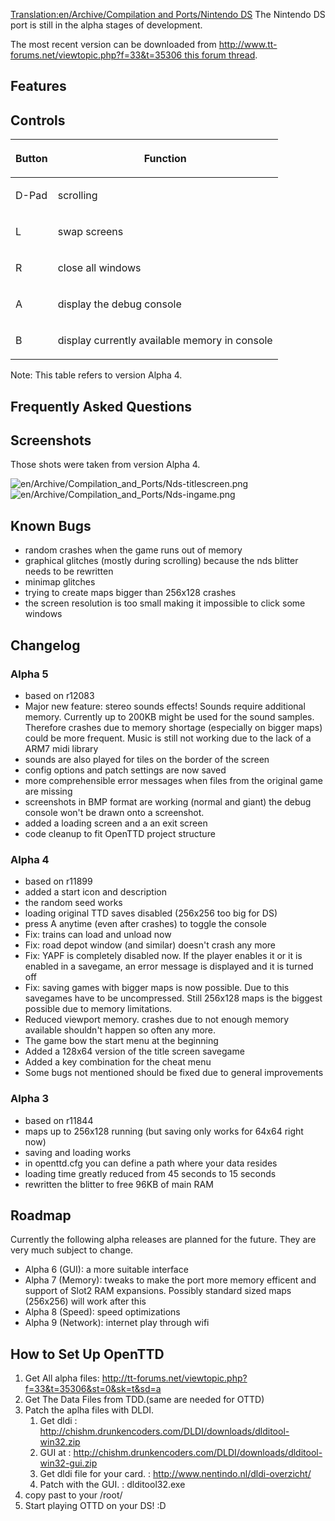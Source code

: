 [[Translation:en/Archive/Compilation and Ports/Nintendo DS]]
The Nintendo DS port is still in the alpha stages of development.

The most recent version can be downloaded from [[http://www.tt-forums.net/viewtopic.php?f=33&t=35306 this forum thread]].

== Features ==

== Controls ==

{|
!Button!!Function
|-
|D-Pad||scrolling
|-
|L||swap screens
|-
|R||close all windows
|-
|A||display the debug console
|-
|B||display currently available memory in console
|}

Note: This table refers to version Alpha 4.

== Frequently Asked Questions == 

== Screenshots ==
Those shots were taken from version Alpha 4.

[[File:en/Archive/Compilation and Ports/Nds-titlescreen.png]] [[File:en/Archive/Compilation and Ports/Nds-ingame.png]]

== Known Bugs ==

* random crashes when the game runs out of memory
* graphical glitches (mostly during scrolling) because the nds blitter needs to be rewritten
* minimap glitches
* trying to create maps bigger than 256x128 crashes
* the screen resolution is too small making it impossible to click some windows

== Changelog ==
=== Alpha 5 ===
*  based on r12083
* Major new feature: stereo sounds effects! Sounds require additional memory. Currently up to 200KB might be used for the sound samples. Therefore crashes due to memory shortage (especially on bigger maps) could be more frequent. Music is still not working due to the lack of a ARM7 midi library
* sounds are also played for tiles on the border of the screen
* config options and patch settings are now saved
* more comprehensible error messages when files from the original game are missing
* screenshots in BMP format are working (normal and giant) the debug console won't be drawn onto a screenshot.
* added a loading screen and a an exit screen
* code cleanup to fit OpenTTD project structure

=== Alpha 4 ===
*  based on r11899
* added a start icon and description
* the random seed works
* loading original TTD saves disabled (256x256 too big for DS)
* press A anytime (even after crashes) to toggle the console
* Fix: trains can load and unload now
* Fix: road depot window (and similar) doesn't crash any more
* Fix: YAPF is completely disabled now. If the player enables it or it is enabled in a savegame, an error message is displayed and it is turned off
* Fix: saving games with bigger maps is now possible. Due to this savegames have to be uncompressed. Still 256x128 maps is the biggest possible due to memory limitations.
* Reduced viewport memory. crashes due to not enough memory available shouldn't happen so often any more.
* The game bow the start menu at the beginning
* Added a 128x64 version of the title screen savegame
* Added a key combination for the cheat menu
* Some bugs not mentioned should be fixed due to general improvements
=== Alpha 3 ===
* based on r11844
* maps up to 256x128 running (but saving only works for 64x64 right now)
* saving and loading works
* in openttd.cfg you can define a path where your data resides
* loading time greatly reduced from 45 seconds to 15 seconds
* rewritten the blitter to free 96KB of main RAM

== Roadmap ==
Currently the following alpha releases are planned for the future. They are very much subject to change.
* Alpha 6 (GUI): a more suitable interface
* Alpha 7 (Memory): tweaks to make the port more memory efficent and support of Slot2 RAM expansions. Possibly standard sized maps (256x256) will work after this
* Alpha 8 (Speed): speed optimizations
* Alpha 9 (Network): internet play through wifi

== How to Set Up OpenTTD ==
# Get All alpha files: http://tt-forums.net/viewtopic.php?f=33&t=35306&st=0&sk=t&sd=a
# Get The Data Files from TDD.(same are needed for OTTD)
# Patch the aplha files with DLDI.
## Get dldi : http://chishm.drunkencoders.com/DLDI/downloads/dlditool-win32.zip 
## GUI at : http://chishm.drunkencoders.com/DLDI/downloads/dlditool-win32-gui.zip
## Get dldi file for your card. : http://www.nentindo.nl/dldi-overzicht/
## Patch with the GUI. : dlditool32.exe
# copy past to your /root/
# Start playing OTTD on your DS! :D